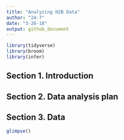 ```yaml
---
title: "Analyzing H2B Data"
author: "24-7"
date: "3-26-18"
output: github_document
---
```


```r
library(tidyverse)
library(broom)
library(infer)
```


## Section 1. Introduction

## Section 2. Data analysis plan

## Section 3. Data
```r
glimpse()

```

